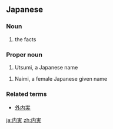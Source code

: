 ==Japanese==
{{ja-kanjitab|内|実}}

===Noun===
{{ja-noun|ないじつ}}
# the facts

===Proper noun===
{{ja-pos|proper|うつみ}}
# Utsumi, a Japanese name

{{ja-pos|proper|ないみ}}
# Naimi, a female Japanese given name

===Related terms===
* [[外内実]]

[[ja:内実]]
[[zh:内実]]